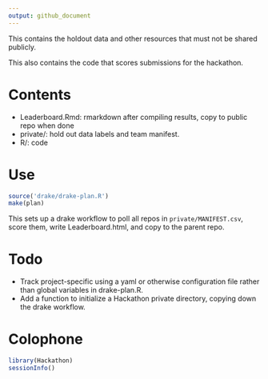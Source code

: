 ```yaml
---
output: github_document
---
```


<!-- README.md is generated from README.Rmd. Please edit that file -->


This contains the holdout data and other resources that must not be shared publicly.

This also contains the code that scores submissions for the hackathon.

# Contents

* Leaderboard.Rmd: rmarkdown after compiling results, copy to public repo when done
* private/: hold out data labels and team manifest.
* R/: code

# Use

```r
source('drake/drake-plan.R')
make(plan)
```

This sets up a drake workflow to poll all repos in 
`private/MANIFEST.csv`, score them, write Leaderboard.html,
and copy to the parent repo.

# Todo

  * Track project-specific using a yaml or otherwise configuration file rather than global variables in drake-plan.R.
  * Add a function to initialize a Hackathon private directory, copying down the drake workflow.

# Colophone

```r
library(Hackathon)
sessionInfo()
```